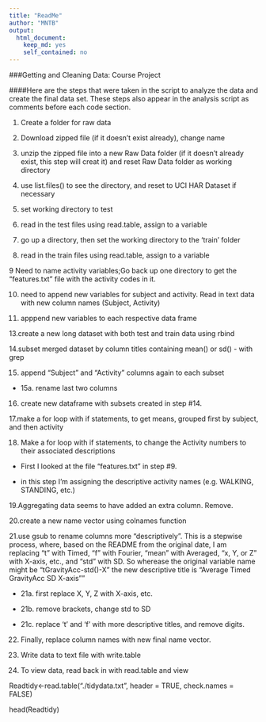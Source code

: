```yaml
---
title: "ReadMe"
author: "MNTB"
output:
  html_document:
    keep_md: yes
    self_contained: no
---
```

###Getting and Cleaning Data: Course Project

####Here are the steps that were taken in the script to analyze the data and create the final data set.  These steps also appear in the analysis script as comments before each code section.


1. Create a folder for raw data

2. Download zipped file (if it doesn't exist already), change name
 
3. unzip the zipped file into a new Raw Data folder (if it doesn't already exist, this step will creat it) and reset Raw Data folder as working directory

4. use list.files() to see the directory, and reset to UCI HAR Dataset if necessary

5. set working directory to test

6. read in the test files using read.table, assign to a variable

7. go up a directory, then set the working directory to the 'train' folder

8. read in the train files using read.table, assign to a variable

9 Need to name activity variables;Go back up one directory to get the "features.txt" file with the activity codes in it. 

10. need to append new variables for subject and activity.  Read in text data with new column names (Subject, Activity)

11. apppend new variables to each respective data frame

13.create a new long dataset with both test and train data using rbind

14.subset merged dataset by column titles containing mean() or sd() - with grep


15. append "Subject" and "Activity" columns again to each subset

   - 15a. rename last two columns

16. create new dataframe with subsets created in step #14.

17.make a for loop with if statements, to get means, grouped first by subject, and then activity

18. Make a for loop with if statements, to change the Activity numbers to their associated descriptions

   - First I looked at the file "features.txt" in step #9.

   - in this step I'm assigning the descriptive activity names (e.g. WALKING, STANDING, etc.)

19.Aggregating data seems to have added an extra column.  Remove.

20.create a new name vector using colnames function

21.use gsub to rename columns more "descriptively".  This is a stepwise process, where, based on the README from the original date, I am replacing "t" with Timed, "f" with Fourier, "mean" with Averaged, "x, Y, or Z" with X-axis, etc., and "std" with SD.  So wherease the original variable name might be "tGravityAcc-std()-X" the new descriptive title is "Average Timed GravityAcc SD X-axis""

  - 21a. first replace X, Y, Z with X-axis, etc.

  - 21b. remove brackets, change std to SD

  - 21c. replace 't' and 'f' with more descriptive titles, and remove digits.

22. Finally, replace column names with new final name vector.

23. Write data to text file with write.table

24. To view data, read back in with read.table and view

Readtidy<-read.table("./tidydata.txt", header = TRUE, check.names = FALSE)

head(Readtidy)



